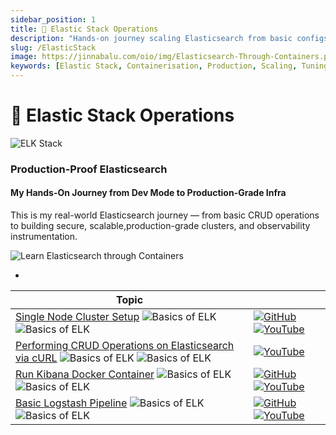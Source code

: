 ```yaml
---
sidebar_position: 1
title: 🫧 Elastic Stack Operations
description: "Hands-on journey scaling Elasticsearch from basic configs to highly available, secure clusters with full observability instrumentation."
slug: /ElasticStack
image: https://jinnabalu.com/oio/img/Elasticsearch-Through-Containers.png
keywords: [Elastic Stack, Containerisation, Production, Scaling, Tuning, Security, Observability]
---
```


# 🫧 Elastic Stack Operations
![ELK Stack](https://img.shields.io/badge/ELK%20Stack-8A2BE2?style=for-the-badge&logo=elastic&logoColor=white)



### Production-Proof Elasticsearch 
#### My Hands-On Journey from Dev Mode to Production-Grade Infra

This is my real-world Elasticsearch journey — from basic CRUD operations to building secure, scalable,production-grade clusters, and observability instrumentation.

![Learn Elasticsearch through Containers](../../static/img/Elasticsearch-Through-Containers.svg)

- 

| Topic  | |
|----|----|
|[Single Node Cluster Setup](./RunSingleNodeElasticsearchContainer.md) ![Basics of ELK](https://img.shields.io/badge/What%20is%20ELK%20%3F-F28E1C) ![Basics of ELK](https://img.shields.io/badge/Basic%20ELK%20Stack%20-8A2BE2)| [![GitHub](https://img.shields.io/badge/GitHub-black?logo=github&logoColor=white&style=for-the-badge)](https://github.com/jinnabaalu/ELKOperations/blob/main/elasticsearch/single-node/docker-compose.yml) [![YouTube](https://img.shields.io/badge/YouTube-red?logo=youtube&logoColor=white&style=for-the-badge)](https://youtube.com/yourchannel)|
|[Performing CRUD Operations on Elasticsearch via cURL](./ExecuteCRUDOnElasticsearchAPI.md)  ![Basics of ELK](https://img.shields.io/badge/What%20is%20ELK%20%3F-F28E1C) ![Basics of ELK](https://img.shields.io/badge/Basic%20ELK%20Stack%20-8A2BE2) |[![YouTube](https://img.shields.io/badge/YouTube-red?logo=youtube&logoColor=white&style=for-the-badge)](https://youtube.com/yourchannel)|
|[Run Kibana Docker Container](./RunKibanaContainer.md)  ![Basics of ELK](https://img.shields.io/badge/What%20is%20ELK%20%3F-F28E1C) ![Basics of ELK](https://img.shields.io/badge/Basic%20ELK%20Stack%20-8A2BE2) |[![GitHub](https://img.shields.io/badge/GitHub-black?logo=github&logoColor=white&style=for-the-badge)](https://github.com/jinnabaalu/ELKOperations/tree/main/logstash/postgres-to-elasticsearch) [![YouTube](https://img.shields.io/badge/YouTube-red?logo=youtube&logoColor=white&style=for-the-badge)](https://youtube.com/yourchannel)|
|[Basic Logstash Pipeline](./RunLogstashPipeineWithContainer.md)  ![Basics of ELK](https://img.shields.io/badge/What%20is%20ELK%20%3F-F28E1C) ![Basics of ELK](https://img.shields.io/badge/Basic%20ELK%20Stack%20-8A2BE2) |[![GitHub](https://img.shields.io/badge/GitHub-black?logo=github&logoColor=white&style=for-the-badge)](https://raw.githubusercontent.com/jinnabaalu/ELKOperations/refs/heads/main/kibana/docker-compose.yml) [![YouTube](https://img.shields.io/badge/YouTube-red?logo=youtube&logoColor=white&style=for-the-badge)](https://youtube.com/yourchannel)|

